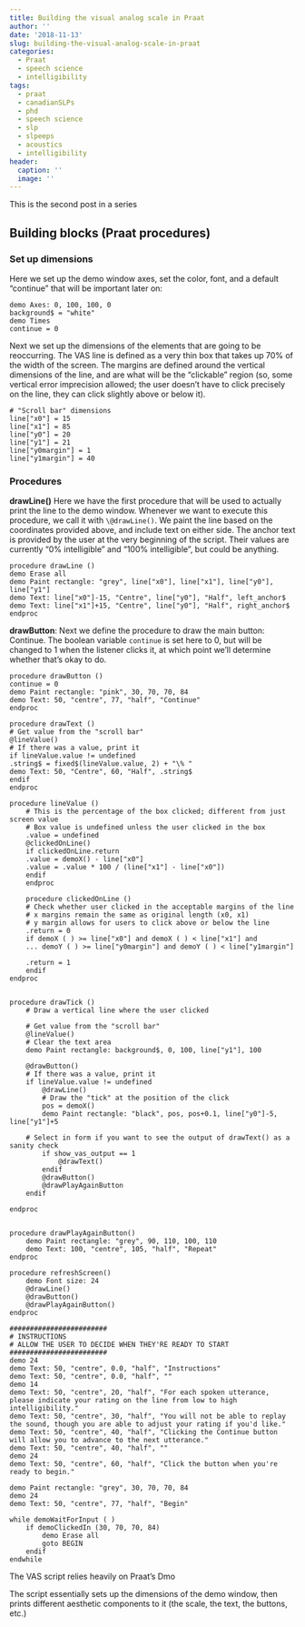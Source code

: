 ```yaml
---
title: Building the visual analog scale in Praat
author: ''
date: '2018-11-13'
slug: building-the-visual-analog-scale-in-praat
categories:
  - Praat
  - speech science
  - intelligibility
tags:
  - praat
  - canadianSLPs
  - phd
  - speech science
  - slp
  - slpeeps
  - acoustics
  - intelligibility
header:
  caption: ''
  image: ''
---
```



This is the second post in a series




## Building blocks (Praat procedures)


### Set up dimensions

Here we set up the demo window axes, set the color, font, and a default "continue" that will be important later on:

```
demo Axes: 0, 100, 100, 0	
background$ = "white"
demo Times
continue = 0
```

Next we set up the dimensions of the elements that are going to be reoccurring. The VAS line is defined as a very thin box that takes up 70% of the width of the screen. The margins are defined around the vertical dimensions of the line, and are what will be the "clickable" region (so, some vertical error imprecision allowed; the user doesn't have to click precisely on the line, they can click slightly above or below it).

```
# "Scroll bar" dimensions
line["x0"] = 15
line["x1"] = 85
line["y0"] = 20
line["y1"] = 21
line["y0margin"] = 1
line["y1margin"] = 40
```

### Procedures

**drawLine()** Here we have the first procedure that will be used to actually print the line to the demo window. Whenever we want to execute this procedure, we call it with `\@drawLine()`. We paint the line based on the coordinates provided above, and include text on either side. The anchor text is provided by the user at the very beginning of the script. Their values are currently "0% intelligible" and "100% intelligible", but could be anything.

```
procedure drawLine ()
demo Erase all
demo Paint rectangle: "grey", line["x0"], line["x1"], line["y0"], line["y1"]
demo Text: line["x0"]-15, "Centre", line["y0"], "Half", left_anchor$
demo Text: line["x1"]+15, "Centre", line["y0"], "Half", right_anchor$
endproc
```

**drawButton**: Next we define the procedure to draw the main button: Continue. The boolean variable `continue` is set here to 0, but will be changed to 1 when the listener clicks it, at which point we'll determine whether that's okay to do. 

```
procedure drawButton ()
continue = 0
demo Paint rectangle: "pink", 30, 70, 70, 84
demo Text: 50, "centre", 77, "half", "Continue"
endproc
```



```
procedure drawText ()
# Get value from the "scroll bar"
@lineValue()
# If there was a value, print it
if lineValue.value != undefined
.string$ = fixed$(lineValue.value, 2) + "\% "
demo Text: 50, "Centre", 60, "Half", .string$
endif
endproc

procedure lineValue ()
	# This is the percentage of the box clicked; different from just screen value
	# Box value is undefined unless the user clicked in the box
	.value = undefined
	@clickedOnLine()
	if clickedOnLine.return
	.value = demoX() - line["x0"]
	.value = .value * 100 / (line["x1"] - line["x0"])
	endif
	endproc

	procedure clickedOnLine ()
	# Check whether user clicked in the acceptable margins of the line
	# x margins remain the same as original length (x0, x1)
	# y margin allows for users to click above or below the line
	.return = 0
	if demoX ( ) >= line["x0"] and demoX ( ) < line["x1"] and
	... demoY ( ) >= line["y0margin"] and demoY ( ) < line["y1margin"]

	.return = 1
	endif
endproc


procedure drawTick ()
	# Draw a vertical line where the user clicked

	# Get value from the "scroll bar"
	@lineValue()
	# Clear the text area
	demo Paint rectangle: background$, 0, 100, line["y1"], 100

	@drawButton()
	# If there was a value, print it
	if lineValue.value != undefined
		@drawLine()
		# Draw the "tick" at the position of the click
		pos = demoX()
		demo Paint rectangle: "black", pos, pos+0.1, line["y0"]-5, line["y1"]+5

	# Select in form if you want to see the output of drawText() as a sanity check
		if show_vas_output == 1
			@drawText()
		endif
		@drawButton()
		@drawPlayAgainButton
	endif

endproc


procedure drawPlayAgainButton()
	demo Paint rectangle: "grey", 90, 110, 100, 110
	demo Text: 100, "centre", 105, "half", "Repeat"
endproc

procedure refreshScreen()
	demo Font size: 24
	@drawLine()
	@drawButton()
	@drawPlayAgainButton()
endproc

########################
# INSTRUCTIONS
# ALLOW THE USER TO DECIDE WHEN THEY'RE READY TO START
########################
demo 24
demo Text: 50, "centre", 0.0, "half", "Instructions"
demo Text: 50, "centre", 0.0, "half", ""
demo 14
demo Text: 50, "centre", 20, "half", "For each spoken utterance, please indicate your rating on the line from low to high intelligibility."
demo Text: 50, "centre", 30, "half", "You will not be able to replay the sound, though you are able to adjust your rating if you'd like." 
demo Text: 50, "centre", 40, "half", "Clicking the Continue button will allow you to advance to the next utterance."
demo Text: 50, "centre", 40, "half", ""
demo 24
demo Text: 50, "centre", 60, "half", "Click the button when you're ready to begin."

demo Paint rectangle: "grey", 30, 70, 70, 84
demo 24
demo Text: 50, "centre", 77, "half", "Begin"

while demoWaitForInput ( )
	if demoClickedIn (30, 70, 70, 84)
		demo Erase all
		goto BEGIN
	endif
endwhile

```


The VAS script relies heavily on Praat's Dmo 

The script essentially sets up the dimensions of the demo window, then prints different aesthetic components to it (the scale, the text, the buttons, etc.) 
